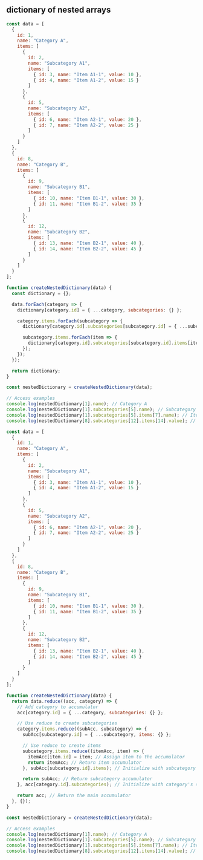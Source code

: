
## dictionary of nested arrays

```js
const data = [
  {
    id: 1,
    name: "Category A",
    items: [
      {
        id: 2,
        name: "Subcategory A1",
        items: [
          { id: 3, name: "Item A1-1", value: 10 },
          { id: 4, name: "Item A1-2", value: 15 }
        ]
      },
      {
        id: 5,
        name: "Subcategory A2",
        items: [
          { id: 6, name: "Item A2-1", value: 20 },
          { id: 7, name: "Item A2-2", value: 25 }
        ]
      }
    ]
  },
  {
    id: 8,
    name: "Category B",
    items: [
      {
        id: 9,
        name: "Subcategory B1",
        items: [
          { id: 10, name: "Item B1-1", value: 30 },
          { id: 11, name: "Item B1-2", value: 35 }
        ]
      },
      {
        id: 12,
        name: "Subcategory B2",
        items: [
          { id: 13, name: "Item B2-1", value: 40 },
          { id: 14, name: "Item B2-2", value: 45 }
        ]
      }
    ]
  }
];

function createNestedDictionary(data) {
  const dictionary = {};

  data.forEach(category => {
    dictionary[category.id] = { ...category, subcategories: {} };

    category.items.forEach(subcategory => {
      dictionary[category.id].subcategories[subcategory.id] = { ...subcategory, items: {} };

      subcategory.items.forEach(item => {
        dictionary[category.id].subcategories[subcategory.id].items[item.id] = item;
      });
    });
  });

  return dictionary;
}

const nestedDictionary = createNestedDictionary(data);

// Access examples
console.log(nestedDictionary[1].name); // Category A
console.log(nestedDictionary[1].subcategories[5].name); // Subcategory A2
console.log(nestedDictionary[1].subcategories[5].items[7].name); // Item A2-2
console.log(nestedDictionary[8].subcategories[12].items[14].value); // 45
```

```js
const data = [
  {
    id: 1,
    name: "Category A",
    items: [
      {
        id: 2,
        name: "Subcategory A1",
        items: [
          { id: 3, name: "Item A1-1", value: 10 },
          { id: 4, name: "Item A1-2", value: 15 }
        ]
      },
      {
        id: 5,
        name: "Subcategory A2",
        items: [
          { id: 6, name: "Item A2-1", value: 20 },
          { id: 7, name: "Item A2-2", value: 25 }
        ]
      }
    ]
  },
  {
    id: 8,
    name: "Category B",
    items: [
      {
        id: 9,
        name: "Subcategory B1",
        items: [
          { id: 10, name: "Item B1-1", value: 30 },
          { id: 11, name: "Item B1-2", value: 35 }
        ]
      },
      {
        id: 12,
        name: "Subcategory B2",
        items: [
          { id: 13, name: "Item B2-1", value: 40 },
          { id: 14, name: "Item B2-2", value: 45 }
        ]
      }
    ]
  }
];

function createNestedDictionary(data) {
  return data.reduce((acc, category) => {
    // Add category to accumulator
    acc[category.id] = { ...category, subcategories: {} };

    // Use reduce to create subcategories
    category.items.reduce((subAcc, subcategory) => {
      subAcc[subcategory.id] = { ...subcategory, items: {} };

      // Use reduce to create items
      subcategory.items.reduce((itemAcc, item) => {
        itemAcc[item.id] = item; // Assign item to the accumulator
        return itemAcc; // Return item accumulator
      }, subAcc[subcategory.id].items); // Initialize with subcategory's items

      return subAcc; // Return subcategory accumulator
    }, acc[category.id].subcategories); // Initialize with category's subcategories

    return acc; // Return the main accumulator
  }, {});
}

const nestedDictionary = createNestedDictionary(data);

// Access examples
console.log(nestedDictionary[1].name); // Category A
console.log(nestedDictionary[1].subcategories[5].name); // Subcategory A2
console.log(nestedDictionary[1].subcategories[5].items[7].name); // Item A2-2
console.log(nestedDictionary[8].subcategories[12].items[14].value); // 45
```